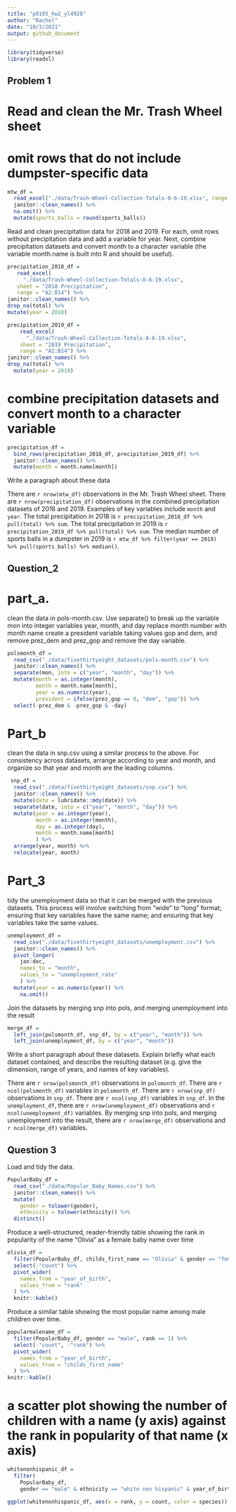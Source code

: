 ```yaml
---
title: "p8105_hw2_yl4928"
author: "Rachel"
date: "10/3/2021"
output: github_document
---
```


```r
library(tidyverse)
library(readxl)
```

## Problem 1

# Read and clean the Mr. Trash Wheel sheet
# omit rows that do not include dumpster-specific data

```r
mtw_df = 
  read_excel("./data/Trash-Wheel-Collection-Totals-8-6-19.xlsx", range = "A2:N408") %>% 
  janitor::clean_names() %>% 
  na.omit() %>% 
  mutate(sports_balls = round(sports_balls))
```

Read and clean precipitation data for 2018 and 2019. For each, omit rows without precipitation data and add a variable for year. Next, combine precipitation datasets and convert month to a character variable (the variable month.name is built into R and should be useful).


```r
precipitation_2018_df = 
   read_excel(
     "./data/Trash-Wheel-Collection-Totals-8-6-19.xlsx",
   sheet = "2018 Precipitation",
   range = "A2:B14") %>% 
janitor::clean_names() %>%
drop_na(total) %>%
mutate(year = 2018)
```


```r
precipitation_2019_df = 
    read_excel(
      "./data/Trash-Wheel-Collection-Totals-8-6-19.xlsx",
    sheet = "2019 Precipitation",
    range = "A2:B14") %>% 
janitor::clean_names() %>% 
drop_na(total) %>% 
  mutate(year = 2019)
```
# combine precipitation datasets and convert month to a character variable

```r
precipitation_df = 
  bind_rows(precipitation_2018_df, precipitation_2019_df) %>%
  janitor::clean_names() %>% 
  mutate(month = month.name[month])
```

Write a paragraph about these data

There are `r nrow(mtw_df)` observations in the Mr. Trash Wheel sheet. There are `r nrow(precipitation_df)` observations in the combined precipitation datasets of 2018 and 2019. Examples of key variables include `month` and `year`. The total precipitation in 2018 is `r precipitation_2018_df %>% pull(total) %>% sum`. The total precipitation in 2019 is `r precipitation_2019_df %>% pull(total) %>% sum`. The median number of sports balls in a dumpster in 2019 is `r mtw_df %>% filter(year == 2019) %>% pull(sports_balls) %>% median()`. 



## Question_2 

# part_a. 
clean the data in pols-month.csv. Use separate() to break up the variable mon into integer variables year, month, and day
replace month number with month name 
create a president variable taking values gop and dem, and remove prez_dem and prez_gop and remove the day variable. 

```r
polsmonth_df = 
  read_csv("./data/fivethirtyeight_datasets/pols-month.csv") %>% 
  janitor::clean_names() %>% 
  separate(mon, into = c("year", "month", "day")) %>% 
  mutate(month = as.integer(month),
         month = month.name[month],
         year = as.numeric(year),
         president = ifelse(prez_gop == 0, "dem", "gop")) %>% 
  select(-prez_dem & -prez_gop & -day)
```



# Part_b
clean the data in snp.csv using a similar process to the above. For consistency across datasets, arrange according to year and month, and organize so that year and month are the leading columns.

```r
 snp_df = 
  read_csv("./data/fivethirtyeight_datasets/snp.csv") %>% 
  janitor::clean_names() %>% 
  mutate(date = lubridate::mdy(date)) %>% 
  separate(date, into = c("year", "month", "day")) %>% 
  mutate(year = as.integer(year),
         month = as.integer(month),
         day = as.integer(day),
         month = month.name[month]
         ) %>% 
  arrange(year, month) %>% 
  relocate(year, month)
```


# Part_3
tidy the unemployment data so that it can be merged with the previous datasets. This process will involve switching from “wide” to “long” format; ensuring that key variables have the same name; and ensuring that key variables take the same values.

```r
unemployment_df = 
  read_csv("./data/fivethirtyeight_datasets/unemployment.csv") %>% 
  janitor::clean_names() %>%
  pivot_longer(
    jan:dec,
    names_to = "month", 
    values_to = "unemployment_rate"
    ) %>% 
  mutate(year = as.numeric(year)) %>% 
    na.omit()
```

Join the datasets by merging snp into pols, and merging unemployment into the result

```r
merge_df =
  left_join(polsmonth_df, snp_df, by = c("year", "month")) %>%
  left_join(unemployment_df, by = c("year", "month"))
```

Write a short paragraph about these datasets. Explain briefly what each dataset contained, and describe the resulting dataset (e.g. give the dimension, range of years, and names of key variables).

There are `r nrow(polsmonth_df)` observations in `polsmonth_df`. There are `r ncol(polsmonth_df)` variables in `polsmonth_df`. 
There are `r nrow(snp_df)` observations in `snp_df`. There are `r ncol(snp_df)` variables in `snp_df`. 
In the `unemployment_df`, there are `r nrow(unemployment_df)` observations and `r ncol(unemployment_df)` variables. 
By merging snp into pols, and merging unemployment into the result, there are `r nrow(merge_df)` observations and `r ncol(merge_df)` variables. 


## Question 3 

Load and tidy the data. 

```r
PopularBaby_df = 
  read_csv("./data/Popular_Baby_Names.csv") %>%
  janitor::clean_names() %>% 
  mutate(
    gender = tolower(gender),
    ethnicity = tolower(ethnicity)) %>% 
  distinct()
```

Produce a well-structured, reader-friendly table showing the rank in popularity of the name “Olivia” as a female baby name over time

```r
olivia_df = 
  filter(PopularBaby_df, childs_first_name == "Olivia" & gender == "female") %>% 
  select(-"count") %>% 
  pivot_wider(
    names_from = "year_of_birth",
    values_from = "rank"
  ) %>%
  knitr::kable()
```


Produce a similar table showing the most popular name among male children over time.

```r
popularmalename_df =
  filter(PopularBaby_df, gender == "male", rank == 1) %>%
  select(-"count", -"rank") %>% 
  pivot_wider(
    names_from = "year_of_birth",
    values_from = "childs_first_name"
  ) %>%
knitr::kable() 
```

# a scatter plot showing the number of children with a name (y axis) against the rank in popularity of that name (x axis)
```r
whitenonhispanic_df = 
  filter(
    PopularBaby_df, 
    gender == "male" & ethnicity == "white non hispanic" & year_of_birth == 2016)

ggplot(whitenonhispanic_df, aes(x = rank, y = count, color = species)) + geom_point(color = "red")
```





